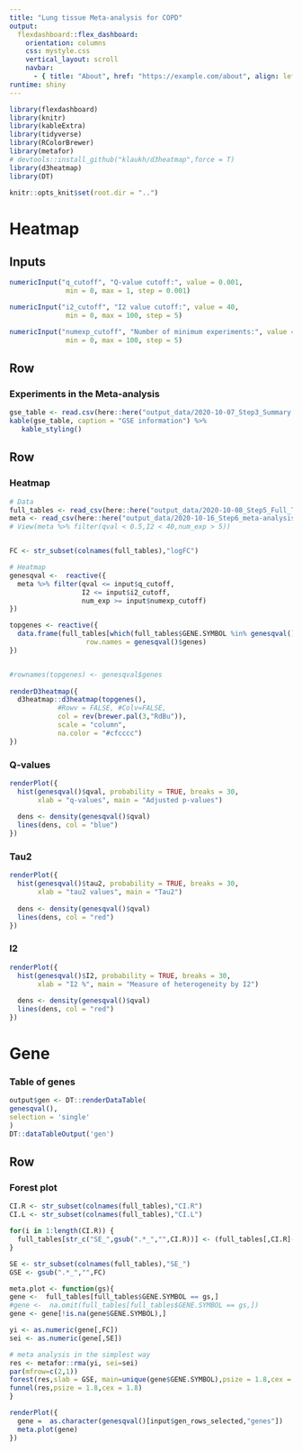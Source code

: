 ```yaml
---
title: "Lung tissue Meta-analysis for COPD"
output: 
  flexdashboard::flex_dashboard:
    orientation: columns
    css: mystyle.css
    vertical_layout: scroll
    navbar:
      - { title: "About", href: "https://example.com/about", align: left }
runtime: shiny
---
```


```r
library(flexdashboard)
library(knitr)
library(kableExtra)
library(tidyverse)
library(RColorBrewer)
library(metafor)
# devtools::install_github("klaukh/d3heatmap",force = T)
library(d3heatmap)
library(DT)

knitr::opts_knit$set(root.dir = "..")
```


Heatmap {data-orientation=rows}
=====================================  

Inputs {.sidebar}
-----------------------------------------------------------------------


```r
numericInput("q_cutoff", "Q-value cutoff:", value = 0.001,
              min = 0, max = 1, step = 0.001)

numericInput("i2_cutoff", "I2 value cutoff:", value = 40,
              min = 0, max = 100, step = 5)

numericInput("numexp_cutoff", "Number of minimum experiments:", value = 5,
              min = 0, max = 100, step = 5)


```

    

Row
-------------------------------------
    
### Experiments in the Meta-analysis

    
```r
gse_table <- read.csv(here::here("output_data/2020-10-07_Step3_Summary.csv"), row.names = 1)
kable(gse_table, caption = "GSE information") %>%
   kable_styling()
```

   
Row {.tabset .tabset-fade}
-------------------------------------

### Heatmap {data-height=1200}


```r
# Data
full_tables <- read_csv(here::here("output_data/2020-10-08_Step5_Full_Tables.csv"))
meta <- read_csv(here::here("output_data/2020-10-16_Step6_meta-analysis.csv"))[,-1]
# View(meta %>% filter(qval < 0.5,I2 < 40,num_exp > 5))


FC <- str_subset(colnames(full_tables),"logFC")

# Heatmap
genesqval <-  reactive({
  meta %>% filter(qval <= input$q_cutoff, 
                  I2 <= input$i2_cutoff, 
                  num_exp >= input$numexp_cutoff)
})

topgenes <- reactive({
  data.frame(full_tables[which(full_tables$GENE.SYMBOL %in% genesqval()$genes),FC], 
                   row.names = genesqval()$genes)
})


#rownames(topgenes) <- genesqval$genes
  
renderD3heatmap({
  d3heatmap::d3heatmap(topgenes(),
            #Rowv = FALSE, #Colv=FALSE,
            col = rev(brewer.pal(3,"RdBu")),
            scale = "column",
            na.color = "#cfcccc")
})
```


### Q-values

  
```r
renderPlot({
  hist(genesqval()$qval, probability = TRUE, breaks = 30,
       xlab = "q-values", main = "Adjusted p-values")
  
  dens <- density(genesqval()$qval)
  lines(dens, col = "blue")
})
```



### Tau2

  
```r

renderPlot({
  hist(genesqval()$tau2, probability = TRUE, breaks = 30,
       xlab = "tau2 values", main = "Tau2")
  
  dens <- density(genesqval()$qval)
  lines(dens, col = "red")
})
```



### I2

  
```r

renderPlot({
  hist(genesqval()$I2, probability = TRUE, breaks = 30,
       xlab = "I2 %", main = "Measure of heterogeneity by I2")
  
  dens <- density(genesqval()$qval)
  lines(dens, col = "red")
})
```



Gene {data-orientation=rows}
=====================================  

### Table of genes {data-height=300}

```r

output$gen <- DT::renderDataTable(
genesqval(),
selection = 'single'
)
DT::dataTableOutput('gen')

```

Row
-------------------------------------

### Forest plot {data-height=1000}


```r

CI.R <- str_subset(colnames(full_tables),"CI.R")
CI.L <- str_subset(colnames(full_tables),"CI.L")

for(i in 1:length(CI.R)) {
  full_tables[str_c("SE_",gsub(".*_","",CI.R))] <- (full_tables[,CI.R]-full_tables[,CI.L]) /(2*1.96)
}

SE <- str_subset(colnames(full_tables),"SE_")
GSE <- gsub(".*_","",FC)

meta.plot <- function(gs){
gene <-  full_tables[full_tables$GENE.SYMBOL == gs,]
#gene <-  na.omit(full_tables[full_tables$GENE.SYMBOL == gs,])
gene <- gene[!is.na(gene$GENE.SYMBOL),]

yi <- as.numeric(gene[,FC])
sei <- as.numeric(gene[,SE])

# meta analysis in the simplest way
res <- metafor::rma(yi, sei=sei)
par(mfrow=c(2,1))
forest(res,slab = GSE, main=unique(gene$GENE.SYMBOL),psize = 1.8,cex = 1.8)
funnel(res,psize = 1.8,cex = 1.8)
}

renderPlot({
  gene =  as.character(genesqval()[input$gen_rows_selected,"genes"])
  meta.plot(gene)
})

```


